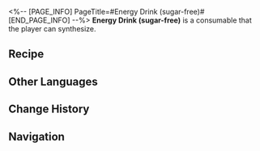 <%-- [PAGE_INFO]
PageTitle=#Energy Drink (sugar-free)#
[END_PAGE_INFO] --%>
{{Consumable Infobox
|id          = 402003
|image       = Item Energy Drink (sugar-free).png{{subst:void|<!--$UPLOAD:<<SpriteOutput/ItemFigures/402003.png>-<Item Energy Drink (sugar-free).png>-<Consumable Icons>>-->}}
|type        = Restorative Consumables
|rarity      = 3
|effect      = Upon use, immediately regenerates 50% of Max Energy for a single ally.
|description = A bottle of Energy Drink. Some may call it soulless, but honestly, it's not that bad.
|effectType  = 
|effectType2 = 
|effectType3 = 
|recipe      = {{cx|Source missing}}
|source1     = [[Omni-Synthesizer]]
|source2     = 
|source3     = 
}}
{{Description|''"Being slim is more about tricking the eye. It doesn't necessarily have to do with my weight."''}}
'''Energy Drink (sugar-free)''' is a consumable that the player can synthesize.

==Recipe==
{{Recipe
|type                   = Synthesis
|group                  = Consumable
|Phlogiston             = 4
|Virtual Particle       = 2
|Tree Bark of Erudition = 2
|sort                   = Phlogiston;Virtual Particle;Tree Bark of Erudition
}}

==Other Languages==
{{Other Languages
|en   = Energy Drink (sugar-free)
|zhs  = 能量饮料（无糖）
|zht  = 能量飲料（無糖）
|ja   = エナジードリンク（無糖）
|ko   = 에너지 음료(무가당)
|es   = Bebida energética sin azúcar
|fr   = Boisson énergétique (sans sucre)
|ru   = Энергетический напиток (без сахара)
|th   = Energy Drink (sugar-free)
|vi   = Thức Uống Năng Lượng (Không Đường)
|de   = Energy-Drink (zuckerfrei)
|id   = Energy Drink (sugar-free)
|pt   = Energético (Sem Açúcar)
}}

==Change History==
{{Change History|1.0}}

==Navigation==
{{Consumable Navbox}}